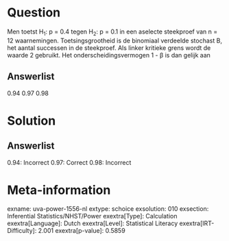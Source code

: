 Question
========

Men toetst H~1~: p = 0.4 tegen H~2~: p = 0.1 in een aselecte steekproef
van n = 12 waarnemingen. Toetsingsgrootheid is de binomiaal verdeelde
stochast B, het aantal successen in de steekproef. Als linker kritieke
grens wordt de waarde 2 gebruikt. Het onderscheidingsvermogen 1 - β is
dan gelijk aan

Answerlist
----------

0.94
0.97
0.98

Solution
========

Answerlist
----------

0.94: Incorrect
0.97: Correct
0.98: Incorrect

Meta-information
================
exname: uva-power-1556-nl
extype: schoice
exsolution: 010
exsection: Inferential Statistics/NHST/Power
exextra[Type]: Calculation
exextra[Language]: Dutch
exextra[Level]: Statistical Literacy
exextra[IRT-Difficulty]: 2.001
exextra[p-value]: 0.5859
